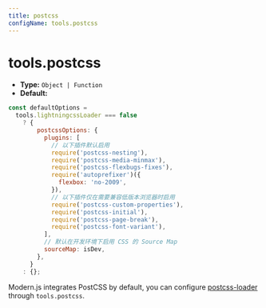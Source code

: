 ```yaml
---
title: postcss
configName: tools.postcss
---
```


# tools.postcss

- **Type:** `Object | Function`
- **Default:**

```js
const defaultOptions =
  tools.lightningcssLoader === false
    ? {
        postcssOptions: {
          plugins: [
            // 以下插件默认启用
            require('postcss-nesting'),
            require('postcss-media-minmax'),
            require('postcss-flexbugs-fixes'),
            require('autoprefixer')({
              flexbox: 'no-2009',
            }),
            // 以下插件仅在需要兼容低版本浏览器时启用
            require('postcss-custom-properties'),
            require('postcss-initial'),
            require('postcss-page-break'),
            require('postcss-font-variant'),
          ],
          // 默认在开发环境下启用 CSS 的 Source Map
          sourceMap: isDev,
        },
      }
    : {};
```

Modern.js integrates PostCSS by default, you can configure [postcss-loader](https://github.com/webpack-contrib/postcss-loader) through `tools.postcss`.


<RsbuildConig />
